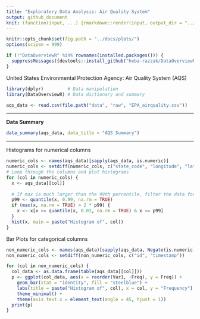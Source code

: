 ```yaml
---
title: "Exploratory Data Analysis: Air Quality System" 
output: github_document
knit: (function(input, ...) {rmarkdown::render(input, output_dir = "../docs", )})
---
```


```r
knitr::opts_chunk$set(fig.path = "../docs/plots/")
options(scipen = 999) 
```

```r
if (!"DataOverviewR" %in% rownames(installed.packages())) {
  suppressMessages({devtools::install_github("heba-razzak/DataOverviewR")})
}
```

United States Environmental Protection Agency: Air Quality System (AQS)

```r
library(dplyr)         # Data manipulation
library(DataOverviewR) # Data dictionary and summary
```

```r
aqs_data <- read.csv(file.path("data", "raw", "EPA_airquality.csv"))
```

---

**Data Summary**

```r
data_summary(aqs_data, data_title = "AQS Summary")
```

---

Histograms for numerical columns

```r
numeric_cols <- names(aqs_data)[sapply(aqs_data, is.numeric)]
numeric_cols <- setdiff(numeric_cols, c("state_code", "longitude", "latitude"))
# Loop through the columns and plot histograms
for (col in numeric_cols) {
  x <- aqs_data[[col]]
  
  # If max is much larger than the 99th percentile, filter the data for plotting
  p99 <- quantile(x, 0.99, na.rm = TRUE)
  if (max(x, na.rm = TRUE) > 2 * p99) {
    x <- x[x >= quantile(x, 0.01, na.rm = TRUE) & x <= p99]
  }
  hist(x, main = paste("Histogram of", col))
}
```

Bar Plots for categorical columns

```r
non_numeric_cols <- names(aqs_data)[sapply(aqs_data, Negate(is.numeric))]
non_numeric_cols <- setdiff(non_numeric_cols, c("id", "timestamp"))

for (col in non_numeric_cols) {
  col_data <- as.data.frame(table(aqs_data[[col]]))
  p <- ggplot(col_data, aes(x = reorder(Var1, -Freq), y = Freq)) +
    geom_bar(stat = "identity", fill = "steelblue") +
    labs(title = paste("Histogram of", col), x = col, y = "Frequency") +
    theme_minimal() +
    theme(axis.text.x = element_text(angle = 45, hjust = 1))
  print(p)
}
```
